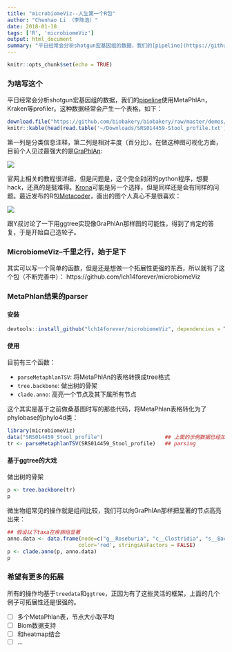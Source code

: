 ```yaml
---
title: "microbiomeViz--人生第一个R包"
author: "Chenhao Li （李陈浩）"
date: 2018-01-18
tags: ['R', 'microbiomeViz']
output: html_document
summary: "平日经常会分析shotgun宏基因组的数据，我们的[pipeline](https://github.com/gis-rpd/pipelines/tree/devel/metagenomics/shotgun-metagenomics)使用MetaPhlAn，Kraken等profiler。一直觉得[GraPhlAn](https://bitbucket.org/nsegata/graphlan/wiki/Home)的图很好看，在Y叔的指导下准备基于ggtree来用R实现它。"
---
```


```r
knitr::opts_chunk$set(echo = TRUE)
```

### 为啥写这个

平日经常会分析shotgun宏基因组的数据，我们的[pipeline](https://github.com/gis-rpd/pipelines/tree/devel/metagenomics/shotgun-metagenomics)使用MetaPhlAn，Kraken等profiler。这种数据经常会产生一个表格，如下：

```r
download.file("https://github.com/biobakery/biobakery/raw/master/demos/biobakery_demos/data/metaphlan2/output/SRS014459-Stool_profile.txt", '~/Downloads/SRS014459-Stool_profile.txt')
knitr::kable(head(read.table('~/Downloads/SRS014459-Stool_profile.txt')))
```

第一列是分类信息注释，第二列是相对丰度（百分比）。在做这种图可视化方面，目前个人见过最强大的是[GraPhlAn](https://bitbucket.org/nsegata/graphlan/wiki/Home):

![](https://bytebucket.org/nsegata/graphlan/wiki/GraPhlAn_Fig1.png)

官网上相关的教程很详细，但是问题是，这个完全封闭的python程序，想要hack，还真的是挺难得。[Krona](https://github.com/marbl/Krona/wiki)可能是另一个选择，但是同样还是会有同样的问题。最近发布的R包[Metacoder](https://journals.plos.org/ploscompbiol/article?id=10.1371/journal.pcbi.1005404)，画出的图个人真心不是很喜欢：

![](http://journals.plos.org/ploscompbiol/article/figure/image?size=large&id=info:doi/10.1371/journal.pcbi.1005404.g002)

跟Y叔讨论了一下用ggtree实现像GraPhlAn那样图的可能性，得到了肯定的答复，于是开始自己造轮子。

### MicrobiomeViz--千里之行，始于足下

其实可以写一个简单的函数，但是还是想做一个拓展性更强的东西，所以就有了这个包（不断完善中）：
https://github.com/lch14forever/microbiomeViz


### MetaPhlan结果的parser

#### 安装
```r
devtools::install_github("lch14forever/microbiomeViz", dependencies = T)
```

#### 使用

目前有三个函数：

- `parseMetaphlanTSV`: 将MetaPhlAn的表格转换成tree格式
- `tree.backbone`: 做出树的骨架
- `clade.anno`: 高亮一个节点及其下属所有节点

这个其实是基于之前做桑基图时写的那些代码，将MetaPhlan表格转化为了phylobase的phylo4d类：

```r
library(microbiomeViz)
data("SRS014459_Stool_profile")                    ## 上面的示例数据已经加如microbiomeViz
tr <- parseMetaphlanTSV(SRS014459_Stool_profile)   ## parsing
```

#### 基于ggtree的大戏

做出树的骨架
```r
p <- tree.backbone(tr)
p
```

微生物组常见的操作就是组间比较，我们可以向GraPhlAn那样把显著的节点高亮出来：

```r
## 假设以下taxa在疾病组显著
anno.data <- data.frame(node=c("g__Roseburia", "c__Clostridia", "s__Bacteroides_ovatus"),
                       color='red', stringsAsFactors = FALSE)
p <- clade.anno(p, anno.data)
p
```


### 希望有更多的拓展

所有的操作均基于`treedata`和`ggtree`，正因为有了这些灵活的框架，上面的几个例子可拓展性还是很强的。

- [ ] 多个MetaPhlan表，节点大小取平均
- [ ] Biom数据支持
- [ ] 和heatmap结合
- [ ] ...
 

 
